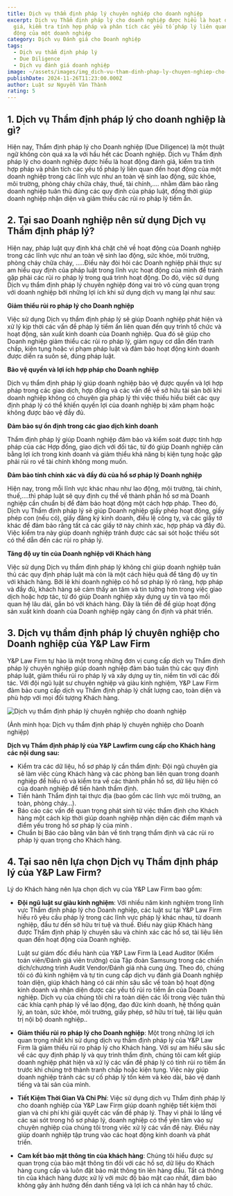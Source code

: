 ```yaml
---
title: Dịch vụ thẩm định pháp lý chuyên nghiệp cho doanh nghiệp
excerpt: Dịch vụ Thẩm định pháp lý cho doanh nghiệp được hiểu là hoạt động đánh
  giá, kiểm tra tính hợp pháp và phân tích các yếu tố pháp lý liên quan đến hoạt
  động của một doanh nghiệp
category: Dịch vụ Đánh giá cho Doanh nghiệp
tags:
  - Dịch vụ thẩm định pháp lý
  - Due Diligence
  - Dịch vụ đánh giá doanh nghiệp
image: ~/assets/images/img_dich-vu-tham-dinh-phap-ly-chuyen-nghiep-cho-doanh-nghiep.jpg
publishDate: 2024-11-26T11:23:00.000Z
author: Luật sư Nguyễn Văn Thành
rating: 5
---
```

## 1. Dịch vụ Thẩm định pháp lý cho doanh nghiệp là gì?

Hiện nay, Thẩm định pháp lý cho Doanh nghiệp (Due Diligence) là một thuật ngữ không còn quá xa lạ với hầu hết các Doanh nghiệp. Dịch vụ Thẩm định pháp lý cho doanh nghiệp được hiểu là hoạt động đánh giá, kiểm tra tính hợp pháp và phân tích các yếu tố pháp lý liên quan đến hoạt động của một doanh nghiệp trong các lĩnh vực như an toàn vệ sinh lao động, sức khỏe, môi trường, phòng cháy chữa cháy, thuế, tài chính,…. nhằm đảm bảo rằng doanh nghiệp tuân thủ đúng các quy định của pháp luật, đồng thời giúp doanh nghiệp nhận diện và giảm thiểu các rủi ro pháp lý tiềm ẩn.

## 2. Tại sao Doanh nghiệp nên sử dụng Dịch vụ Thẩm định pháp lý?

Hiện nay, pháp luật quy định khá chặt chẽ về hoạt động của Doanh nghiệp trong các lĩnh vực như an toàn vệ sinh lao động, sức khỏe, môi trường, phòng cháy chữa cháy, …..Điều này đòi hỏi các Doanh nghiệp phải thực sự am hiểu quy định của pháp luật trong lĩnh vực hoạt động của mình để tránh gặp phải các rủi ro pháp lý trong quá trình hoạt động. Do đó, việc sử dụng Dịch vụ thẩm định pháp lý chuyên nghiệp đóng vai trò vô cùng quan trọng với doanh nghiệp bởi những lợi ích khi sử dụng dịch vụ mang lại như sau:

**Giảm thiểu rủi ro pháp lý cho Doanh nghiệp**

Việc sử dụng Dịch vụ thẩm định pháp lý sẽ giúp Doanh nghiệp phát hiện và xử lý kịp thời các vấn đề pháp lý tiềm ẩn liên quan đến quy trình tổ chức và hoạt động, sản xuất kinh doanh của Doanh nghiệp. Qua đó sẽ giúp cho Doanh nghiệp giảm thiểu các rủi ro pháp lý, giảm nguy cơ dẫn đến tranh chấp, kiện tụng hoặc vi phạm pháp luật và đảm bảo hoạt động kinh doanh được diễn ra suôn sẻ, đúng pháp luật.

**Bảo vệ quyền và lợi ích hợp pháp cho Doanh nghiệp**

Dịch vụ thẩm định pháp lý giúp doanh nghiệp bảo vệ được quyền và lợi hợp pháp trong các giao dịch, hợp đồng và các vấn đề về sở hữu tài sản bởi khi doanh nghiệp không có chuyên gia pháp lý thì việc thiếu hiểu biết các quy định pháp lý có thể khiến quyền lợi của doanh nghiệp bị xâm phạm hoặc không được bảo vệ đầy đủ.

**Đảm bảo sự ổn định trong các giao dịch kinh doanh**

Thẩm định pháp lý giúp Doanh nghiệp đảm bảo và kiểm soát được tính hợp pháp của các Hợp đồng, giao dịch với đối tác, từ đó giúp Doanh nghiệp cân bằng lợi ích trong kinh doanh và giảm thiểu khả năng bị kiện tụng hoặc gặp phải rủi ro về tài chính không mong muốn.

**Đảm bảo tính chính xác và đầy đủ của hồ sơ pháp lý Doanh nghiệp**

Hiện nay, trong mỗi lĩnh vực khác nhau như lao động, môi trường, tài chính, thuế,….thì pháp luật sẽ quy định cụ thể về thành phần hồ sơ mà Doanh nghiệp cần chuẩn bị để đảm bảo hoạt động một cách hợp pháp. Theo đó, Dịch vụ Thẩm định pháp lý sẽ giúp Doanh nghiệp giấy phép hoạt động, giấy phép con (nếu có), giấy đăng ký kinh doanh, điều lệ công ty, và các giấy tờ khác để đảm bảo rằng tất cả các giấy tờ này chính xác, hợp pháp và đầy đủ. Việc kiểm tra này giúp doanh nghiệp tránh được các sai sót hoặc thiếu sót có thể dẫn đến các rủi ro pháp lý.

**Tăng độ uy tín của Doanh nghiệp với Khách hàng**

Việc sử dụng Dịch vụ thẩm định pháp lý không chỉ giúp doanh nghiệp tuân thủ các quy định pháp luật mà còn là một cách hiệu quả để tăng độ uy tín với khách hàng. Bởi lẽ khi doanh nghiệp có hồ sơ pháp lý rõ ràng, hợp pháp và đầy đủ, khách hàng sẽ cảm thấy an tâm và tin tưởng hơn trong việc giao dịch hoặc hợp tác, từ đó giúp Doanh nghiệp xây dựng uy tín và tạo mối quan hệ lâu dài, gắn bó với khách hàng. Đây là tiền đề để giúp hoạt động sản xuất kinh doanh của Doanh nghiệp ngày càng ổn định và phát triển.

## 3. Dịch vụ thẩm định pháp lý chuyên nghiệp cho Doanh nghiệp của Y&P Law Firm

Y&P Law Firm tự hào là một trong những đơn vị cung cấp dịch vụ Thẩm định pháp lý chuyên nghiệp giúp doanh nghiệp đảm bảo tuân thủ các quy định pháp luật, giảm thiểu rủi ro pháp lý và xây dựng uy tín, niềm tin với các đối tác. Với đội ngũ luật sư chuyên nghiệp và giàu kinh nghiệm, Y&P Law Firm đảm bảo cung cấp dịch vụ Thẩm định pháp lý chất lượng cao, toàn diện và phù hợp với mọi đối tượng Khách hàng.

![Dịch vụ thẩm định pháp lý chuyên nghiệp cho doanh nghiệp](~/assets/images/dich-vu-tham-dinh-phap-ly-chuyen-nghiep-cho-doanh-nghiep.jpg "Dịch vụ thẩm định pháp lý chuyên nghiệp cho doanh nghiệp")

(Ảnh minh họa: Dịch vụ thẩm định pháp lý chuyên nghiệp cho Doanh nghiệp)

**Dịch vụ Thẩm định pháp lý của Y&P Lawfirm cung cấp cho Khách hàng các nội dung sau:**

* Kiểm tra các dữ liệu, hồ sơ pháp lý cần thẩm định: Đội ngũ chuyên gia sẽ làm việc cùng Khách hàng và các phòng ban liên quan trong doanh nghiệp để hiểu rõ và kiểm tra về các thành phần hồ sơ, dữ liệu hiện có của doanh nghiệp để tiến hành thẩm định.
* Tiến hành Thẩm định tại thực địa (bao gồm các lĩnh vực môi trường, an toàn, phòng cháy…).
* Báo cáo các vấn đề quan trọng phát sinh từ việc thẩm định cho Khách hàng một cách kịp thời giúp doanh nghiệp nhận diện các điểm mạnh và điểm yếu trong hồ sơ pháp lý của mình .
* Chuẩn bị Báo cáo bằng văn bản về tình trạng thẩm định và các rủi ro pháp lý quan trọng cho Khách hàng.

## 4. Tại sao nên lựa chọn Dịch vụ Thẩm định pháp lý của Y&P Law Firm?

Lý do Khách hàng nên lựa chọn dịch vụ của Y&P Law Firm bao gồm:

* **Đội ngũ luật sư giàu kinh nghiệm**: Với nhiều năm kinh nghiệm trong lĩnh vực Thẩm định pháp lý cho Doanh nghiệp, các luật sư tại Y&P Law Firm hiểu rõ yêu cầu pháp lý trong các lĩnh vực pháp lý khác nhau, từ doanh nghiệp, đầu tư đến sở hữu trí tuệ và thuế. Điều này giúp Khách hàng được Thẩm định pháp lý chuyên sâu và chính xác các hồ sơ, tài liệu liên quan đến hoạt động của Doanh nghiệp.

  Luật sư giám đốc điều hành của Y&P Law Firm là Lead Auditor (Kiểm toán viên/Đánh giá viên trưởng) của Tập đoàn Samsung trong các chiến dịch/chương trình Audit Vendor/Đánh giá nhà cung ứng. Theo đó, chúng tôi có đủ kinh nghiệm và tự tin cung cấp dịch vụ đánh giá Doanh nghiệp toàn diện, giúp khách hàng có cái nhìn sâu sắc về toàn bộ hoạt động kinh doanh và nhận diện được các yếu tố rủi ro tiềm ẩn của Doanh nghiệp. Dịch vụ của chúng tôi chỉ ra toàn diện các lỗi trong việc tuân thủ các khía cạnh pháp lý về lao động, đạo đức kinh doanh, hệ thống quản lý, an toàn, sức khỏe, môi trường, giấy phép, sở hữu trí tuệ, tài liệu quản trị nội bộ doanh nghiệp..
* **Giảm thiểu rủi ro pháp lý cho Doanh nghiệp**: Một trong những lợi ích quan trọng nhất khi sử dụng dịch vụ thẩm định pháp lý của Y&P Law Firm là giảm thiểu rủi ro pháp lý cho Khách hàng. Với sự am hiểu sâu sắc về các quy định pháp lý và quy trình thẩm định, chúng tôi cam kết giúp doanh nghiệp phát hiện và xử lý các vấn đề pháp lý có tính rủi ro tiềm ẩn trước khi chúng trở thành tranh chấp hoặc kiện tụng. Việc này giúp doanh nghiệp tránh các sự cố pháp lý tốn kém và kéo dài, bảo vệ danh tiếng và tài sản của mình.
* **Tiết Kiệm Thời Gian Và Chi Phí**: Việc sử dụng dịch vụ Thẩm định pháp lý cho doanh nghiệp của Y&P Law Firm giúp doanh nghiệp tiết kiệm thời gian và chi phí khi giải quyết các vấn đề pháp lý. Thay vì phải lo lắng về các sai sót trong hồ sơ pháp lý, doanh nghiệp có thể yên tâm vào sự chuyên nghiệp của chúng tôi trong việc xử lý các vấn đề này. Điều này giúp doanh nghiệp tập trung vào các hoạt động kinh doanh và phát triển.
* **Cam kết bảo mật thông tin của khách hàng**: Chúng tôi hiểu được sự quan trọng của bảo mật thông tin đối với các hồ sơ, dữ liệu do Khách hàng cung cấp và luôn đặt bảo mật thông tin lên hàng đầu. Tất cả thông tin của khách hàng được xử lý với mức độ bảo mật cao nhất, đảm bảo không gây ảnh hưởng đến danh tiếng và lợi ích cá nhân hay tổ chức.
